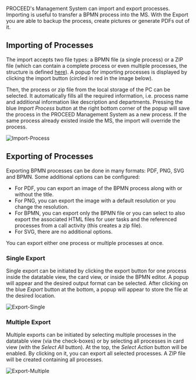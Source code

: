 PROCEED's Management System can import and export processes.
Importing is useful to transfer a BPMN process into the MS.
With the Export you are able to backup the process, create pictures or generate PDFs out of it.

## Importing of Processes

The import accepts two file types: a BPMN file (a single process) or a ZIP file (which can contain a complete process or even multiple processes, the structure is defined [here](/concepts/bpmn/bpmn-subprocesses#exporting-sub-processes)).
A popup for importing processes is displayed by clicking the import button (circled in red in the image below).

Then, the process or zip file from the local storage of the PC can be selected.
It automatically fills all the required information, i.e. process name and additional information like description and departments.
Pressing the blue _Import Process_ button at the right bottom corner of the popup will save the process in the PROCEED Management System as a new process.
If the same process already existed inside the MS, the import will override the process.

![Import-Process](/images/user-guide/process-import-export/ImportProcess.png?width=1000px&classes=border)

## Exporting of Processes

Exporting BPMN processes can be done in many formats: PDF, PNG, SVG and BPMN.
Some additional options can be configured:

- For PDF, you can export an image of the BPMN process along with or without the title.
- For PNG, you can export the image with a default resolution or you change the resolution.
- For BPMN, you can export only the BPMN file or you can select to also export the associated HTML files for user tasks and the referenced processes from a call activity (this creates a zip file).
- For SVG, there are no additional options.

You can export either one process or multiple processes at once.

### Single Export

Single export can be initiated by clicking the export button for one process inside the datatable view, the card view, or inside the BPMN editor.
A popup will appear and the desired output format can be selected.
After clicking on the blue _Export_ button at the bottom, a popup will appear to store the file at the desired location.

![Export-Single](/images/user-guide/process-import-export/ExportProcess_Single.png?width=1000px&classes=border)

### Multiple Export

Multiple exports can be initiated by selecting multiple processes in the datatable view (via the check-boxes) or by selecting all processes in card view (with the _Select All_ button).
At the top, the _Select Action_ button will be enabled.
By clicking on it, you can export all selected processes.
A ZIP file will be created containing all processes.

![Export-Multiple](/images/user-guide/process-import-export/ExportProcess_multiple.png?width=1000px&classes=border)
